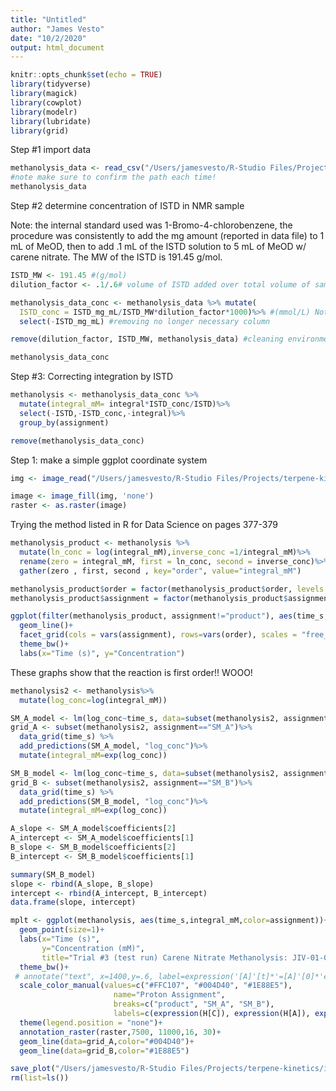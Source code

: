 ```yaml
---
title: "Untitled"
author: "James Vesto"
date: "10/2/2020"
output: html_document
---
```


```r
knitr::opts_chunk$set(echo = TRUE)
library(tidyverse)
library(magick)
library(cowplot)
library(modelr)
library(lubridate)
library(grid)
```
Step #1 import data

```r
methanolysis_data <- read_csv("/Users/jamesvesto/R-Studio Files/Projects/terpene-kinetics/data/JIV-01-08zg2d.csv")
#note make sure to confirm the path each time!
methanolysis_data
```

Step #2 determine concentration of ISTD in NMR sample

Note: the internal standard used was 1-Bromo-4-chlorobenzene, the procedure was consistently to add the mg amount (reported in data file) to 1 mL of MeOD, then to add .1 mL of the ISTD solution to 5 mL of MeOD w/ carene nitrate. The MW of the ISTD is 191.45 g/mol. 

```r
ISTD_MW <- 191.45 #(g/mol)
dilution_factor <- .1/.6# volume of ISTD added over total volume of sample (no units: mL/mL)

methanolysis_data_conc <- methanolysis_data %>% mutate(
  ISTD_conc = ISTD_mg_mL/ISTD_MW*dilution_factor*1000)%>% #(mmol/L) Note: mg/mL=g/L, the 1000 is to convert M into mM
  select(-ISTD_mg_mL) #removing no longer necessary column

remove(dilution_factor, ISTD_MW, methanolysis_data) #cleaning environment

methanolysis_data_conc
```
Step #3: Correcting integration by ISTD 

```r
methanolysis <- methanolysis_data_conc %>% 
  mutate(integral_mM= integral*ISTD_conc/ISTD)%>%
  select(-ISTD,-ISTD_conc,-integral)%>%
  group_by(assignment)

remove(methanolysis_data_conc)
```


Step 1: make a simple ggplot coordinate system

```r
img <- image_read("/Users/jamesvesto/R-Studio Files/Projects/terpene-kinetics/images/NMR_assignments.png")

image <- image_fill(img, 'none')
raster <- as.raster(image)
```

Trying the method listed in R for Data Science on pages 377-379

```r
methanolysis_product <- methanolysis %>%
  mutate(ln_conc = log(integral_mM),inverse_conc =1/integral_mM)%>%
  rename(zero = integral_mM, first = ln_conc, second = inverse_conc)%>%
  gather(zero , first, second , key="order", value="integral_mM")

methanolysis_product$order = factor(methanolysis_product$order, levels = c("zero","first","second"), labels= c("Zeroth Order (mM)", "First Order (ln(mM))", "Second Order (1/mM)"))
methanolysis_product$assignment = factor(methanolysis_product$assignment, levels = c("SM_A","SM_B"), labels = c("Proton Assignment A", "Proton Assignment B"))

ggplot(filter(methanolysis_product, assignment!="product"), aes(time_s, integral_mM))+
  geom_line()+ 
  facet_grid(cols = vars(assignment), rows=vars(order), scales = "free_y", as.table=TRUE)+
  theme_bw()+
  labs(x="Time (s)", y="Concentration")

```
These graphs show that the reaction is first order!! WOOO!

```r
methanolysis2 <- methanolysis%>%
  mutate(log_conc=log(integral_mM))

SM_A_model <- lm(log_conc~time_s, data=subset(methanolysis2, assignment=="SM_A"))
grid_A <- subset(methanolysis2, assignment=="SM_A")%>%
  data_grid(time_s) %>%
  add_predictions(SM_A_model, "log_conc")%>%
  mutate(integral_mM=exp(log_conc))

SM_B_model <- lm(log_conc~time_s, data=subset(methanolysis2, assignment=="SM_B"))
grid_B <- subset(methanolysis2, assignment=="SM_B")%>%
  data_grid(time_s) %>%
  add_predictions(SM_B_model, "log_conc")%>%
  mutate(integral_mM=exp(log_conc))

A_slope <- SM_A_model$coefficients[2]
A_intercept <- SM_A_model$coefficients[1]
B_slope <- SM_B_model$coefficients[2]
B_intercept <- SM_B_model$coefficients[1]

summary(SM_B_model)
slope <- rbind(A_slope, B_slope)
intercept <- rbind(A_intercept, B_intercept)
data.frame(slope, intercept)
```

```r
mplt <- ggplot(methanolysis, aes(time_s,integral_mM,color=assignment))+
  geom_point(size=1)+ 
  labs(x="Time (s)", 
       y="Concentration (mM)", 
       title="Trial #3 (test run) Carene Nitrate Methanolysis: JIV-01-08zg2d")+
  theme_bw()+ 
 # annotate("text", x=1400,y=.6, label=expression('[A]'[t]*'=[A]'[0]*'e'^{'-6.4E-4'*t}))+
  scale_color_manual(values=c("#FFC107", "#004D40", "#1E88E5"), 
                       name="Proton Assignment",
                       breaks=c("product", "SM_A", "SM_B"),
                       labels=c(expression(H[C]), expression(H[A]), expression(H[B])))+
  theme(legend.position = "none")+
  annotation_raster(raster,7500, 11000,16, 30)+
  geom_line(data=grid_A,color="#004D40")+
  geom_line(data=grid_B,color="#1E88E5")
```


```r
save_plot("/Users/jamesvesto/R-Studio Files/Projects/terpene-kinetics/images/plots/JIV-01-08zg2d.jpg", mplt)
rm(list=ls()) 
```

